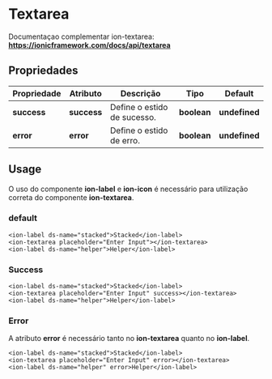 
<Meta title="Components/Global/Textarea/Usage" />

# Textarea

Documentaçao complementar ion-textarea: **https://ionicframework.com/docs/api/textarea**

## Propriedades

| Propriedade  | Atributo    | Descrição                    | Tipo        | Default       |
| ------------ | ----------- | ---------------------------- | ----------- | ------------- |
| **success**  | **success** | Define o estido de sucesso.  | **boolean** | **undefined** |
| **error**    | **error**   | Define o estido de erro.     | **boolean** | **undefined** |

## Usage

O uso do componente **ion-label** e **ion-icon** é necessário para utilização correta do componente **ion-textarea**.

### default

```
<ion-label ds-name="stacked">Stacked</ion-label>
<ion-textarea placeholder="Enter Input"></ion-textarea>
<ion-label ds-name="helper">Helper</ion-label>
```

### Success

```
<ion-label ds-name="stacked">Stacked</ion-label>
<ion-textarea placeholder="Enter Input" success></ion-textarea>
<ion-label ds-name="helper">Helper</ion-label>
```

### Error

A atributo **error** é necessário tanto no **ion-textarea** quanto no **ion-label**.

```
<ion-label ds-name="stacked">Stacked</ion-label>
<ion-textarea placeholder="Enter Input" error></ion-textarea>
<ion-label ds-name="helper" error>Helper</ion-label>
```
